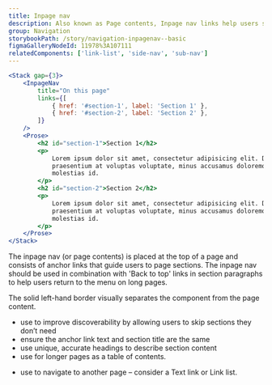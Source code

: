```yaml
---
title: Inpage nav
description: Also known as Page contents, Inpage nav links help users scan page contents and quickly navigate to different sections.
group: Navigation
storybookPath: /story/navigation-inpagenav--basic
figmaGalleryNodeId: 11978%3A107111
relatedComponents: ['link-list', 'side-nav', 'sub-nav']
---
```


```jsx live
<Stack gap={3}>
	<InpageNav
		title="On this page"
		links={[
			{ href: '#section-1', label: 'Section 1' },
			{ href: '#section-2', label: 'Section 2' },
		]}
	/>
	<Prose>
		<h2 id="section-1">Section 1</h2>
		<p>
			Lorem ipsum dolor sit amet, consectetur adipisicing elit. Debitis
			praesentium at voluptas voluptate, minus accusamus doloremque repellat
			molestias id.
		</p>
		<h2 id="section-2">Section 2</h2>
		<p>
			Lorem ipsum dolor sit amet, consectetur adipisicing elit. Debitis
			praesentium at voluptas voluptate, minus accusamus doloremque repellat
			molestias id.
		</p>
	</Prose>
</Stack>
```

The inpage nav (or page contents) is placed at the top of a page and consists of anchor links that guide users to page sections. The inpage nav should be used in combination with 'Back to top' links in section paragraphs to help users return to the menu on long pages.

The solid left-hand border visually separates the component from the page content.

<DoHeading />

- use to improve discoverability by allowing users to skip sections they don’t need
- ensure the anchor link text and section title are the same
- use unique, accurate headings to describe section content
- use for longer pages as a table of contents.

<DontHeading />

- use to navigate to another page – consider a Text link or Link list.
